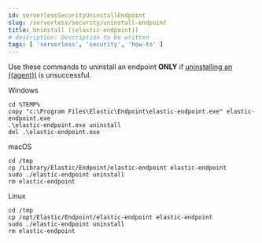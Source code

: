 ```yaml
---
id: serverlessSecurityUninstallEndpoint
slug: /serverless/security/uninstall-endpoint
title: Uninstall ((elastic-endpoint))
# description: Description to be written
tags: [ 'serverless', 'security', 'how-to' ]
---
```


<div id="uninstall-endpoint"></div>

Use these commands to uninstall an endpoint **ONLY** if [uninstalling an ((agent))](((fleet-guide))/uninstall-elastic-agent.html) is unsuccessful.

Windows

```shell
cd %TEMP%
copy "c:\Program Files\Elastic\Endpoint\elastic-endpoint.exe" elastic-endpoint.exe
.\elastic-endpoint.exe uninstall
del .\elastic-endpoint.exe
```

macOS

```shell
cd /tmp
cp /Library/Elastic/Endpoint/elastic-endpoint elastic-endpoint
sudo ./elastic-endpoint uninstall
rm elastic-endpoint
```

Linux

```shell
cd /tmp
cp /opt/Elastic/Endpoint/elastic-endpoint elastic-endpoint
sudo ./elastic-endpoint uninstall
rm elastic-endpoint
```
